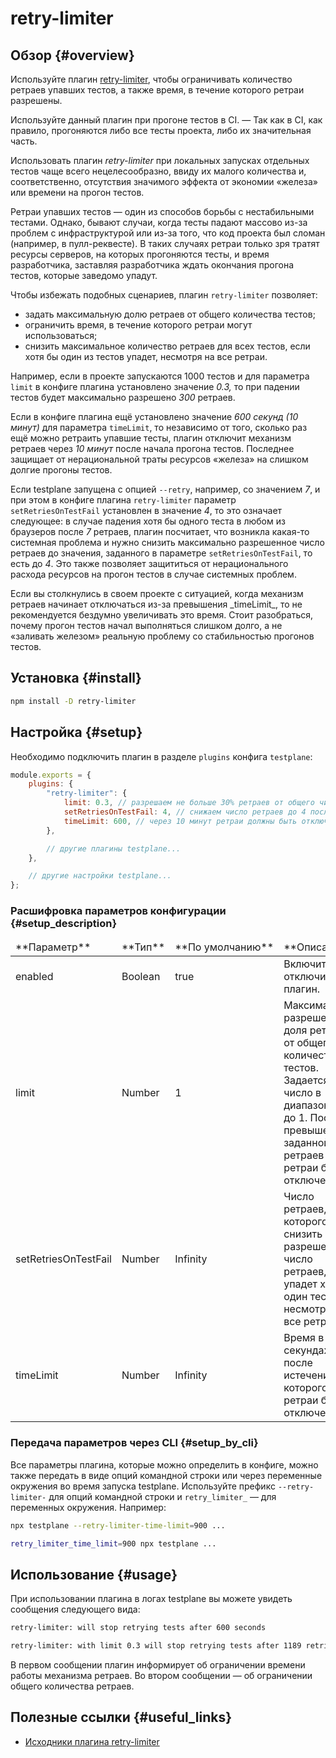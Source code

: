 
# retry-limiter

## Обзор {#overview}

Используйте плагин [retry-limiter][retry-limiter], чтобы ограничивать количество ретраев упавших тестов, а также время, в течение которого ретраи разрешены.

<Admonition type="tip">
Используйте данный плагин при прогоне тестов в CI. &mdash; Так как в CI, как правило, прогоняются либо все тесты проекта, либо их значительная часть.

Использовать плагин _retry-limiter_ при локальных запусках отдельных тестов чаще всего нецелесообразно, ввиду их малого количества и, соответственно, отсутствия значимого эффекта от экономии «железа» или времени на прогон тестов.

</Admonition>

Ретраи упавших тестов &mdash; один из способов борьбы с нестабильными тестами. Однако, бывают случаи, когда тесты падают массово из-за проблем с инфраструктурой или из-за того, что код проекта был сломан (например, в пулл-реквесте). В таких случаях ретраи только зря тратят ресурсы серверов, на которых прогоняются тесты, и время разработчика, заставляя разработчика ждать окончания прогона тестов, которые заведомо упадут.

Чтобы избежать подобных сценариев, плагин `retry-limiter` позволяет:

-   задать максимальную долю ретраев от общего количества тестов;
-   ограничить время, в течение которого ретраи могут использоваться;
-   снизить максимальное количество ретраев для всех тестов, если хотя бы один из тестов упадет, несмотря на все ретраи.

Например, если в проекте запускаются 1000 тестов и для параметра `limit` в конфиге плагина установлено значение _0.3,_ то при падении тестов будет максимально разрешено _300_ ретраев.

Если в конфиге плагина ещё установлено значение _600 секунд (10 минут)_ для параметра `timeLimit`, то независимо от того, сколько раз ещё можно ретраить упавшие тесты, плагин отключит механизм ретраев через _10 минут_ после начала прогона тестов. Последнее защищает от нерациональной траты ресурсов «железа» на слишком долгие прогоны тестов.

Если testplane запущена с опцией `--retry`, например, со значением _7_, и при этом в конфиге плагина `retry-limiter` параметр `setRetriesOnTestFail` установлен в значение _4_, то это означает следующее: в случае падения хотя бы одного теста в любом из браузеров после _7_ ретраев, плагин посчитает, что возникла какая-то системная проблема и нужно снизить максимально разрешенное число ретраев до значения, заданного в параметре `setRetriesOnTestFail`, то есть до _4_. Это также позволяет защититься от нерационального расхода ресурсов на прогон тестов в случае системных проблем.

<Admonition type="tip">
    Если вы столкнулись в своем проекте с ситуацией, когда механизм ретраев начинает отключаться
    из-за превышения _timeLimit_, то не рекомендуется бездумно увеличивать это время. Стоит
    разобраться, почему прогон тестов начал выполняться слишком долго, а не «заливать железом»
    реальную проблему со стабильностью прогонов тестов.
</Admonition>

## Установка {#install}

```bash
npm install -D retry-limiter
```

## Настройка {#setup}

Необходимо подключить плагин в разделе `plugins` конфига `testplane`:

```javascript
module.exports = {
    plugins: {
        "retry-limiter": {
            limit: 0.3, // разрешаем не больше 30% ретраев от общего числа тестов
            setRetriesOnTestFail: 4, // снижаем число ретраев до 4 после падения первого теста
            timeLimit: 600, // через 10 минут ретраи должны быть отключены
        },

        // другие плагины testplane...
    },

    // другие настройки testplane...
};
```

### Расшифровка параметров конфигурации {#setup_description}

<table>
<thead>
<tr><td>**Параметр**</td><td>**Тип**</td><td>**По&nbsp;умолчанию**</td><td>**Описание**</td></tr>
</thead>
<tbody>
<tr><td>enabled</td><td>Boolean</td><td>true</td><td>Включить / отключить плагин.</td></tr>
<tr><td>limit</td><td>Number</td><td>1</td><td>Максимально разрешенная доля ретраев от общего количества тестов. Задается как число в диапазоне от 0 до 1. После превышения заданной доли ретраев ретраи будут отключены.</td></tr>
<tr><td>setRetriesOnTestFail</td><td>Number</td><td>Infinity</td><td>Число ретраев, до которого надо снизить разрешенное число ретраев, если упадет хотя бы один тест, несмотря на все ретраи.</td></tr>
<tr><td>timeLimit</td><td>Number</td><td>Infinity</td><td>Время в секундах, после истечения которого ретраи будут отключены.</td></tr>

</tbody>
</table>

### Передача параметров через CLI {#setup_by_cli}

Все параметры плагина, которые можно определить в конфиге, можно также передать в виде опций командной строки или через переменные окружения во время запуска testplane. Используйте префикс `--retry-limiter-` для опций командной строки и `retry_limiter_` &mdash; для переменных окружения. Например:

```bash
npx testplane --retry-limiter-time-limit=900 ...
```

```bash
retry_limiter_time_limit=900 npx testplane ...
```

## Использование {#usage}

При использовании плагина в логах testplane вы можете увидеть сообщения следующего вида:

```bash
retry-limiter: will stop retrying tests after 600 seconds
```

```bash
retry-limiter: with limit 0.3 will stop retrying tests after 1189 retries
```

В первом сообщении плагин информирует об ограничении времени работы механизма ретраев.
Во втором сообщении &mdash; об ограничении общего количества ретраев.

## Полезные ссылки {#useful_links}

-   [Исходники плагина retry-limiter][retry-limiter]

[retry-limiter]: https://github.com/gemini-testing/retry-limiter
